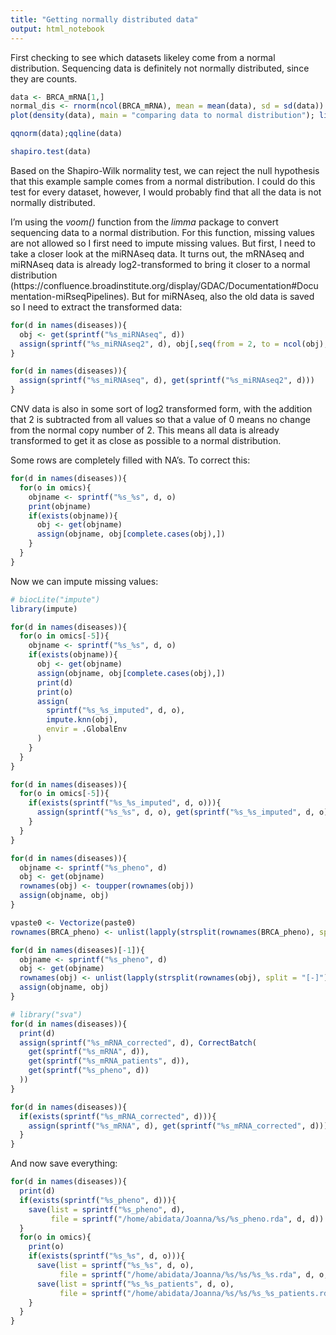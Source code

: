 ```yaml
---
title: "Getting normally distributed data"
output: html_notebook
---
```


First checking to see which datasets likeley come from a normal distribution. Sequencing data is definitely not normally distributed, since they are counts.

```r
data <- BRCA_mRNA[1,]
normal_dis <- rnorm(ncol(BRCA_mRNA), mean = mean(data), sd = sd(data))
plot(density(data), main = "comparing data to normal distribution"); lines(density(normal_dis), col = "red"); legend("topright", legend = c("data", "normal distribution"), pch = 16, col = c("black", "red"))
```

```r
qqnorm(data);qqline(data)
```
```r
shapiro.test(data)
```
Based on the Shapiro-Wilk normality test, we can reject the null hypothesis that this example sample comes from a normal distribution. I could do this test for every dataset, however, I would probably find that all the data is not normally distributed.

I'm using the *voom()* function from the *limma* package to convert sequencing data to a normal distribution. For this function, missing values are not allowed so I first need to impute missing values. But first, I need to take a closer look at the miRNAseq data. It turns out, the mRNAseq and miRNAseq data is already log2-transformed to bring it closer to a normal distribution (https://confluence.broadinstitute.org/display/GDAC/Documentation#Documentation-miRseqPipelines). But for miRNAseq, also the old data is saved so I need to extract the transformed data:

```r
for(d in names(diseases)){
  obj <- get(sprintf("%s_miRNAseq", d))
  assign(sprintf("%s_miRNAseq2", d), obj[,seq(from = 2, to = ncol(obj), by = 3)])
}
```
```r
for(d in names(diseases)){
  assign(sprintf("%s_miRNAseq", d), get(sprintf("%s_miRNAseq2", d)))
}
```

CNV data is also in some sort of log2 transformed form, with the addition that 2 is subtracted from all values so that a value of 0 means no change from the normal copy number of 2. This means all data is already transformed to get it as close as possible to a normal distribution.

Some rows are completely filled with NA's. To correct this:
```r
for(d in names(diseases)){
  for(o in omics){
    objname <- sprintf("%s_%s", d, o)
    print(objname)
    if(exists(objname)){
      obj <- get(objname)
      assign(objname, obj[complete.cases(obj),])
    }
  }
}
```


Now we can impute missing values:
```r
# biocLite("impute")
library(impute)
```
```r
for(d in names(diseases)){
  for(o in omics[-5]){
    objname <- sprintf("%s_%s", d, o)
    if(exists(objname)){
      obj <- get(objname)
      assign(objname, obj[complete.cases(obj),])
      print(d)
      print(o)
      assign(
        sprintf("%s_%s_imputed", d, o),
        impute.knn(obj),
        envir = .GlobalEnv
      )
    }
  }
}
```

```r
for(d in names(diseases)){
  for(o in omics[-5]){
    if(exists(sprintf("%s_%s_imputed", d, o))){
      assign(sprintf("%s_%s", d, o), get(sprintf("%s_%s_imputed", d, o))$data)
    }
  }
}
```
```r
for(d in names(diseases)){
  objname <- sprintf("%s_pheno", d)
  obj <- get(objname)
  rownames(obj) <- toupper(rownames(obj))
  assign(objname, obj)
}

vpaste0 <- Vectorize(paste0)
rownames(BRCA_pheno) <- unlist(lapply(strsplit(rownames(BRCA_pheno), split = "[-]"), vpaste0, collapse = "."))

for(d in names(diseases)[-1]){
  objname <- sprintf("%s_pheno", d)
  obj <- get(objname)
  rownames(obj) <- unlist(lapply(strsplit(rownames(obj), split = "[-]"), vpaste0, collapse = "."))
  assign(objname, obj)
}
```

```r
# library("sva")
for(d in names(diseases)){
  print(d)
  assign(sprintf("%s_mRNA_corrected", d), CorrectBatch(
    get(sprintf("%s_mRNA", d)),
    get(sprintf("%s_mRNA_patients", d)),
    get(sprintf("%s_pheno", d))
  ))
}
```
```r
for(d in names(diseases)){
  if(exists(sprintf("%s_mRNA_corrected", d))){
    assign(sprintf("%s_mRNA", d), get(sprintf("%s_mRNA_corrected", d)))
  }
}
```

And now save everything:

```r
for(d in names(diseases)){
  print(d)
  if(exists(sprintf("%s_pheno", d))){
    save(list = sprintf("%s_pheno", d), 
         file = sprintf("/home/abidata/Joanna/%s/%s_pheno.rda", d, d))
  }
  for(o in omics){
    print(o)
    if(exists(sprintf("%s_%s", d, o))){
      save(list = sprintf("%s_%s", d, o), 
           file = sprintf("/home/abidata/Joanna/%s/%s/%s_%s.rda", d, o, d, o))
      save(list = sprintf("%s_%s_patients", d, o),
           file = sprintf("/home/abidata/Joanna/%s/%s/%s_%s_patients.rda", d, o, d, o))
    }
  }
}
```


